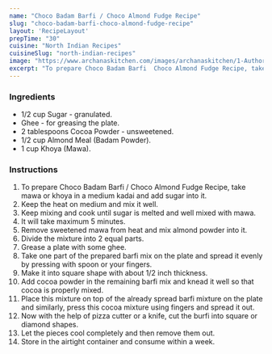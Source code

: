 ---
name: "Choco Badam Barfi / Choco Almond Fudge Recipe"
slug: "choco-badam-barfi-choco-almond-fudge-recipe"
layout: 'RecipeLayout'
prepTime: "30"
cuisine: "North Indian Recipes"
cuisineSlug: "north-indian-recipes"
image: "https://www.archanaskitchen.com/images/archanaskitchen/1-Author/Pooja_Nadkarni/Choco_Badam_Barfi__Choco_Almond_Fudge.jpg"
excerpt: "To prepare Choco Badam Barfi  Choco Almond Fudge Recipe, take mawa or khoya in a medium kadai and add sugar into it"
---

### Ingredients

- 1/2 cup Sugar - granulated.
- Ghee - for greasing the plate.
- 2 tablespoons Cocoa Powder - unsweetened.
- 1/2 cup Almond Meal (Badam Powder).
- 1 cup Khoya (Mawa).

### Instructions

1. To prepare Choco Badam Barfi / Choco Almond Fudge Recipe, take mawa or khoya in a medium kadai and add sugar into it.
1. Keep the heat on medium and mix it well.
1. Keep mixing and cook until sugar is melted and well mixed with mawa.
1. It will take maximum 5 minutes.
1. Remove sweetened mawa from heat and mix almond powder into it.
1. Divide the mixture into 2 equal parts.
1. Grease a plate with some ghee.
1. Take one part of the prepared barfi mix on the plate and spread it evenly by pressing with spoon or your fingers.
1. Make it into square shape with about 1/2 inch thickness.
1. Add cocoa powder in the remaining barfi mix and knead it well so that cocoa is properly mixed.
1. Place this mixture on top of the already spread barfi mixture on the plate and similarly, press this cocoa mixture using fingers and spread it out.
1. Now with the help of pizza cutter or a knife, cut the burfi into square or diamond shapes.
1. Let the pieces cool completely and then remove them out.
1. Store in the airtight container and consume within a week.
